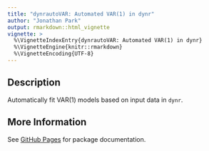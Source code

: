 ```yaml
---
title: "dynrautoVAR: Automated VAR(1) in dynr"
author: "Jonathan Park"
output: rmarkdown::html_vignette
vignette: >
  %\VignetteIndexEntry{dynrautoVAR: Automated VAR(1) in dynr}
  %\VignetteEngine{knitr::rmarkdown}
  %\VignetteEncoding{UTF-8}
---
```


## Description

Automatically fit VAR(1) models based on input data in `dynr`.

## More Information

See
[GitHub Pages](https://jeksterslab.github.io/dynrautoVAR)
for package documentation.
